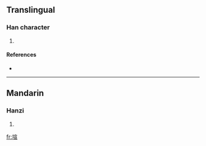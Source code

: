 ==Translingual==

===Han character===
{{Han char|rn=32|rad=土|as=09|sn=12|four=|canj=土十一一 (GJMM)}}

# {{defn|Han|sort=土09}}

====References====
* {{Han ref|kx=0234.271|hdz=10467.060|uh=5847|ud=22599}}

----

==Mandarin==

===Hanzi===
{{cmn-hanzi|pin=[[xuān]] ([[xuan1]])|wg=hsüan<sup>1</sup>}}

# {{defn|Mandarin}}

[[fr:塇]]